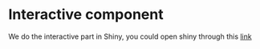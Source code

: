 # Interactive component

We do the interactive part in Shiny, you could open shiny through this [link](link address)

